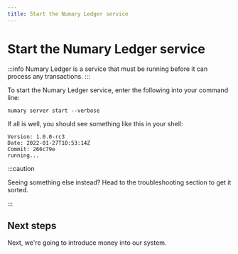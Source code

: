 ```yaml
---
title: Start the Numary Ledger service
---
```


# Start the Numary Ledger service

:::info
Numary Ledger is a service that must be running before it can process any transactions.
:::

To start the Numary Ledger service, enter the following into your command line:

```shell
numary server start --verbose
```

If all is well, you should see something like this in your shell:
```
Version: 1.0.0-rc3 
Date: 2022-01-27T10:53:14Z 
Commit: 266c79e 
running... 
```

:::caution

Seeing something else instead? Head to the troubleshooting section to get it sorted.

:::

## Next steps

Next, we're going to introduce money into our system.